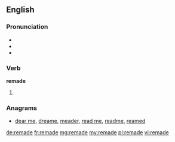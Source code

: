 ==English==

===Pronunciation===
* {{X-SAMPA|/'/}}
* {{IPA|/ɻiˈmeɪd/}}
* {{rhymes|eɪd}}

===Verb===
'''remade'''

# {{past of|remake}}

===Anagrams===
* [[dear me#English|dear me]], [[dreame#English|dreame]], [[meader#English|meader]], [[read me#English|read me]], [[readme#English|readme]], [[reamed#English|reamed]]

[[de:remade]]
[[fr:remade]]
[[mg:remade]]
[[my:remade]]
[[pl:remade]]
[[vi:remade]]